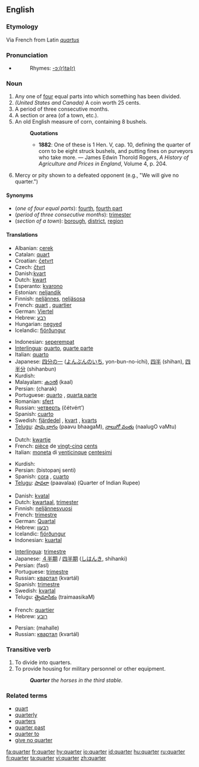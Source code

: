 ==English==

===Etymology===
Via French from Latin ''[[quartus]]''

===Pronunciation===
*{{audio|en-us-quarter.ogg|Audio (US)}}
*:Rhymes: [[Rhymes:English:-ɔː(r)tə(r)|-ɔː(r)tə(r)]]

===Noun===
{{en-noun}}

# Any one of [[four]] equal parts into which something has been divided.
# ''(United States and Canada)'' A coin worth 25 cents.
# A period of three consecutive months.
# A section or area (of a town, etc.).
# An old English measure of corn, containing 8 bushels.
#:'''Quotations'''
#:*'''1882''': One of these is 1 Hen. V, cap. 10, defining the quarter of corn to be eight struck bushels, and putting fines on purveyors who take more. &mdash; James Edwin Thorold Rogers, ''A History of Agriculture and Prices in England'', Volume 4, p. 204.
# Mercy or pity shown to a defeated opponent (e.g., "We will give no quarter.")

====Synonyms====
*(''one of four equal parts''): [[fourth]], [[fourth part]]
*(''period of three consecutive months''): [[trimester]]
*(''section of a town''): [[borough]], [[district]], [[region]]

====Translations====
{{trans-top|one of four equal parts}}
*Albanian: [[çerek]]
*Catalan: [[quart]]
*Croatian: [[četvrt]]
*Czech: [[čtvrt]]
*Danish:[[kvart]]
*Dutch: [[kwart]]
*Esperanto: [[kvarono]]
*Estonian: [[neljandik]]
*Finnish: [[neljännes]], [[neljäsosa]]
*French: [[quart]] {{m}}, [[quartier]]
*German: [[Viertel]] {{n}}
*Hebrew: [[רבע]] {{m}}
*Hungarian: [[negyed]]
*Icelandic: [[fjórðungur]]
{{trans-mid}}
*Indonesian: [[seperempat]]
*[[Interlingua]]: [[quarto]], [[quarte parte]]
*Italian: [[quarto]] {{m}}
*Japanese: [[四分の一]] ([[よんぶんのいち]], yon-bun-no-ichi), [[四半]] (shihan), [[四半分]] (shihanbun)
*Kurdish: {{KUchar|[[چاره‌ک]]}}
*Malayalam: [[കാല്‍]] (kaal)
*Persian: {{FAchar|[[چارک]]}} (charak)
*Portuguese: [[quarto]] {{m}}, [[quarta parte]] {{f}}
*Romanian: [[sfert]]
*Russian: [[четверть]] (čétvért’) {{f}}
*Spanish: [[cuarto]] {{m}}
*Swedish: [[fjärdedel]] {{c}}, [[kvart]] {{c}}, [[kvarts]] {{c}}
*[[Telugu]]: [[పావు భాగం]] (paavu bhaagaM), [[నాలుగో వంతు]] (naalugO vaMtu)
{{trans-bottom}}

{{trans-top|coin worth 25 cents}}
*Dutch: [[kwartje]]
*French: [[pièce]] de [[vingt-cinq]] [[cent]]s {{f}}
*Italian: [[moneta]] di [[venticinque]] [[centesimi]]
{{trans-mid}}
*Kurdish: {{KUchar|[[بیستوپێنج سه‌نت]]}}
*Persian: {{FAchar|[[بیست و پنج سنتی]]}} (bistopanj senti)
*Spanish: [[cora]] {{f}} {{italbrac|El Salvador}}, [[cuarto]] {{italbrac|Panama}}
*[[Telugu]]: [[పావలా]] (paavalaa) (Quarter of Indian Rupee)
{{trans-bottom}}

{{trans-top|period of three months}}
*Danish: [[kvatal]]
*Dutch: [[kwartaal]], [[trimester]]
*Finnish: [[neljännesvuosi]]
*French: [[trimestre#French|trimestre]] {{m}}
*German: [[Quartal]] {{n}}
*Hebrew: [[רבעון]] {{m}}
*Icelandic: [[fjórðungur]]
*Indonesian: [[kuartal]]
{{trans-mid}}
*[[Interlingua]]: [[trimestre#Interlingua|trimestre]]
*Japanese: [[４半期]] / [[四半期]] ([[しはんき]], shihanki)
*Persian: {{FAchar|[[فصل]]}} (fasl)
*Portuguese: [[trimestre#Portuguese|trimestre]] {{m}}
*Russian: [[квартал]] (kvartál) {{m}}
*Spanish: [[trimestre#Spanish|trimestre]] {{m}}
*Swedish: [[kvartal]] {{n}}
*Telugu: [[త్రైమాసికం]] (traimaasikaM)
{{trans-bottom}}

{{trans-top|section of a town}}
*French: [[quartier]] {{m}}
*Hebrew: [[רובע]] {{m}}
{{trans-mid}}
*Persian: {{FAchar|[[محله]]}} (mahalle)
*Russian: [[квартал]] (kvartál) {{m}}
{{trans-bottom}}

===Transitive verb===
{{en-verb}}
# To divide into quarters.
# To provide housing for military personnel or other equipment.
#: '''''Quarter''' the horses in the third stable.''

===Related terms===
*[[quart]]
*[[quarterly]]
*[[quarters]]
*[[quarter past]]
*[[quarter to]]
*[[give no quarter]]

[[fa:quarter]]
[[fr:quarter]]
[[hy:quarter]]
[[io:quarter]]
[[id:quarter]]
[[hu:quarter]]
[[ru:quarter]]
[[fi:quarter]]
[[ta:quarter]]
[[vi:quarter]]
[[zh:quarter]]